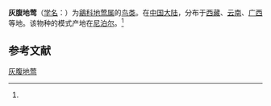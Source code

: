 {{Speciesbox
| name = 灰腹地莺
| status = 
| status_system = 
| image = tesia cyaniventer.jpg
| genus = Tesia
| species = cyaniventer
| authority = (Hodgson)<ref name='id3800'>{{cite web| url =http://www.bioinfo.cn/db05/BjdwSpecies.php?action=view&id=3800| title =灰腹地莺| work =《中国动物物种编目数据库》| publisher =中国科学院微生物研究所| author =中国科学院动物研究所| accessdate =2009-04-04| deadurl =yes| archiveurl =https://web.archive.org/web/20160304235837/http://www.bioinfo.cn/db05/BjdwSpecies.php?action=view&id=3800| archivedate =2016-03-04}}</ref>
}}

'''灰腹地莺'''（[[学名|学名]]：{{lang|la|''Tesia cyaniventer''}}）为[[鶲科|鶲科]][[地莺属|地莺属]]的[[鸟类|鸟类]]。在[[中国大陆|中国大陆]]，分布于[[西藏|西藏]]、[[云南|云南]]、[[广西|广西]]等地。该物种的模式产地在[[尼泊尔|尼泊尔]]。<ref name='id3800'/>

== 参考文献 ==
{{reflist}}
{{Taxonbar|from=Q2667930}}

[[Category:地莺属|灰腹地莺]]


{{雀形目小作品}}